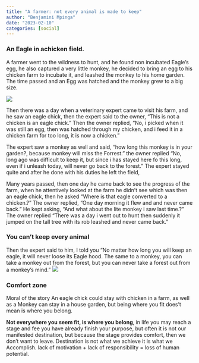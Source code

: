 ```yaml
---
title: "A farmer: not every animal is made to keep"
author: "Benjamini Mpinga"
date: "2023-02-10"
categories: [social]
---
```

### An Eagle in achicken field.

A farmer went to the wildness to hunt, and he found non incubated Eagle's egg, he also captured a very little monkey, he decided to bring an egg to his chicken farm to incubate it, and leashed the monkey to his home garden. The time passed and an Egg was hatched and the monkey grew to a big size.

![](traditional.jpg)

Then there was a day when a veterinary expert came to visit his farm, and he saw an eagle chick, then the expert said to the owner, "This is not a chicken is an eagle chick." Then the owner replied, "No, i picked when it was still an egg, then was hatched through my chicken, and i feed it in a chicken farm for too long, it is now a chicken." 

The expert saw a monkey as well and said, "how long this monkey is in your garden?, because monkey will miss the Forrest." the owner replied "No, long ago was difficult to keep it, but since i has stayed here fo this long, even if i unleash today, will never go back to the forest." The expert stayed quite and after he done with his duties he left the field,

Many years passed, then one day he came back to see the progress of the farm, when he attentively looked at the farm he didn't see which was then an eagle chick, then he asked "Where is that eagle converted to a chicken.?" The owner replied, "One day morning it flew and and never came back." He kept asking, "And what about the lite monkey i saw last time.?" The owner replied "There was a day i went out to hunt then suddenly it jumped on the tall tree with its rob leashed and never came back."

### You can't keep every animal

Then the expert said to him, I told you "No matter how long you will keep an eagle, it will never loose its Eagle hood. The same to a monkey, you can take a monkey out from the forest, but you can never take a forest out from a monkey's mind."
![](kilimanjaro.jpg)

### Comfort zone

Moral of the story
An eagle chick could stay with chicken in a farm, as well as a Monkey can stay in a house garden, but being where you fit does't mean is where you belong.

**Not everywhere you seem fit, is where you belong**, in life you may reach a stage and fee you have already finish your purpose, but often it is not our manifested destination, but because the stage provides comfort, then we don't want to leave. Destination is not what we achieve it is what we Accomplish. lack of motivation + lack of responsibility = loss of human potential.



